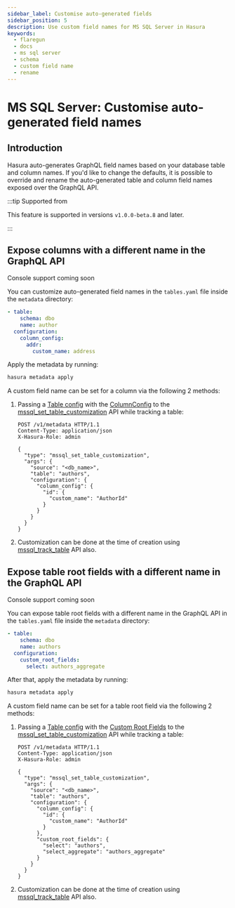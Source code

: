 ```yaml
---
sidebar_label: Customise auto-generated fields
sidebar_position: 5
description: Use custom field names for MS SQL Server in Hasura
keywords:
  - flaregun
  - docs
  - ms sql server
  - schema
  - custom field name
  - rename
---
```



# MS SQL Server: Customise auto-generated field names

## Introduction

Hasura auto-generates GraphQL field names based on your database table
and column names. If you'd like to change the defaults, it is possible
to override and rename the auto-generated table and column field names
exposed over the GraphQL API.

:::tip Supported from

This feature is supported in versions `v1.0.0-beta.8` and later.

:::

## Expose columns with a different name in the GraphQL API

<Tabs className="api-tabs">
<TabItem value="console" label="Console">

Console support coming soon

<!--

Head to the ``Data -> [table-name] -> Modify``. On the relevant field, click ``Edit`` and change the GraphQL field name to a name of your choice.

     .. thumbnail:: /img/graphql/core/schema/custom-field-name-column.png
        :alt: Customise GraphQL field name

-->

</TabItem>
<TabItem value="cli" label="CLI">

You can customize auto-generated field names in the `tables.yaml` file
inside the `metadata` directory:

```yaml {4-6}
- table:
    schema: dbo
    name: author
  configuration:
    column_config:
      addr:
        custom_name: address
```

Apply the metadata by running:

```bash
hasura metadata apply
```

</TabItem>
<TabItem value="api" label="API">

A custom field name can be set for a column via the following 2 methods:

1.  Passing a [Table config](/graphql/core/api-reference/syntax-defs.mdx#table-config) with the [ColumnConfig](/graphql/core/api-reference/syntax-defs.mdx#columnconfig) to the
    [mssql_set_table_customization](/graphql/core/api-reference/metadata-api/table-view.mdx#mssql-set-table-customization) API while tracking a table:

    ```http
    POST /v1/metadata HTTP/1.1
    Content-Type: application/json
    X-Hasura-Role: admin

    {
      "type": "mssql_set_table_customization",
      "args": {
        "source": "<db_name>",
        "table": "authors",
        "configuration": {
          "column_config": {
            "id": {
              "custom_name": "AuthorId"
            }
          }
        }
      }
    }
    ```

2.  Customization can be done at the time of creation using
    [mssql_track_table](/graphql/core/api-reference/metadata-api/table-view.mdx#mssql-track-table) API also.

</TabItem>
</Tabs>

## Expose table root fields with a different name in the GraphQL API

<Tabs className="api-tabs">
<TabItem value="console" label="Console">

Console support coming soon

<!--

Head to the ``Data -> [table-name] -> Modify``. Click the ``Edit`` button in the ``Custom GraphQL Root Fields`` section and define names over which you'd like to expose the table root fields.

     .. thumbnail:: /img/graphql/core/schema/custom-field-name-root-fields.png
        :alt: Customise GraphQL root field

-->

</TabItem>
<TabItem value="cli" label="CLI">

You can expose table root fields with a different name in the GraphQL
API in the `tables.yaml` file inside the `metadata` directory:

```yaml {4-6}
- table:
    schema: dbo
    name: authors
  configuration:
    custom_root_fields:
      select: authors_aggregate
```

After that, apply the metadata by running:

```bash
hasura metadata apply
```

</TabItem>
<TabItem value="api" label="API">

A custom field name can be set for a table root field via the following
2 methods:

1.  Passing a [Table config](/graphql/core/api-reference/syntax-defs.mdx#table-config) with the [Custom Root Fields](/graphql/core/api-reference/syntax-defs.mdx#custom-root-fields) to the
    [mssql_set_table_customization](/graphql/core/api-reference/metadata-api/table-view.mdx#mssql-set-table-customization) API while tracking a table:

    ```http
    POST /v1/metadata HTTP/1.1
    Content-Type: application/json
    X-Hasura-Role: admin

    {
      "type": "mssql_set_table_customization",
      "args": {
        "source": "<db_name>",
        "table": "authors",
        "configuration": {
          "column_config": {
            "id": {
              "custom_name": "AuthorId"
            }
          },
          "custom_root_fields": {
            "select": "authors",
            "select_aggregate": "authors_aggregate"
          }
        }
      }
    }
    ```

2.  Customization can be done at the time of creation using
    [mssql_track_table](/graphql/core/api-reference/metadata-api/table-view.mdx#mssql-track-table) API also.

</TabItem>
</Tabs>
